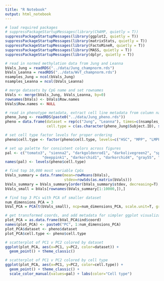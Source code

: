 ```yaml
---
title: "R Notebook"
output: html_notebook
---
```


```r
# load required packages
# suppressPackageStartupMessages(library(ChAMP, quietly = T))
suppressPackageStartupMessages(library(ggplot2, quietly = T))
suppressPackageStartupMessages(library(matrixStats, quietly = T))
suppressPackageStartupMessages(library(FactoMineR, quietly = T))
suppressPackageStartupMessages(library(MASS, quietly = T))
suppressPackageStartupMessages(library(dplyr, quietly = T))

# read in normed methylation data from Jung and Leanna
bVals_Jung = readRDS("../data/Jung_champnorm.rds")
bVals_Leanna = readRDS("../data/WvT_champnorm.rds")
nsamples_Jung = ncol(bVals_Jung)
nsamples_Leanna = ncol(bVals_Leanna)

# merge datasets by CpG name and set rownames
bVals <- merge(bVals_Jung, bVals_Leanna, by=0)
rownames(bVals) <- bVals$Row.names
bVals$Row.names <- NULL

# read in phenotype metadata, extract cell line metadata from column names
pheno_Jung <- readRDS(paste0("../data/Jung_pheno.rds"))
pheno = data.frame(dataset = rep(c("Jung", "Leanna"), times=c(nsamples_Jung, nsamples_Leanna)),
                   cell.type = c(as.character(pheno_Jung$Subject.ID), sapply(strsplit(names(bVals)[(nsamples_Jung+1):ncol(bVals)], "[.-]"), "[", 1)))

# set cell type factor levels for proper ordering
pheno$cell.type <- factor(pheno$cell.type, levels=c("HSC", "MPP", "LMPP", "CMP", "GMP", "MEP", "CD34-", "CD34+38+", "CD34+38-", "KG1", "KG1T", "Thp1S", "Thp1T"))

# set up palette for consistent colors across figures
pal <- c("tomato3", "sienna2", "darkgoldenrod1", "darkolivegreen2", "springgreen3", "mediumseagreen", 
                 "deeppink1", "darkorchid1", "darkorchid4", "gray55", "firebrick3", "deepskyblue1", "deepskyblue3")
names(pal) <- levels(pheno$cell.type)

```


```r
# find top 10,000 most variable CpGs
bVals_summary = data.frame(mean=rowMeans(bVals), 
                           stdev=rowSds(as.matrix(bVals)))
bVals_summary = bVals_summary[order(bVals_summary$stdev, decreasing=T),]
bVals_small = bVals[rownames(bVals_summary[1:10000,]),]

# find top 3 PCs with PCA of smaller dataset
num_dimensions_PCA = 3
bVal_PCA = PCA(t(bVals_small), ncp=num_dimensions_PCA, scale.unit=T, graph=F)

# get transformed coords, and add metadata for simpler ggplot visualization
plot_PCA = as.data.frame(bVal_PCA$ind$coord)
names(plot_PCA) <- paste0("PC", 1:num_dimensions_PCA)
plot_PCA$dataset <- pheno$dataset
plot_PCA$cell.type <- pheno$cell.type

# scatterplot of PC1 v PC2 colored by dataset
ggplot(plot_PCA, aes(x=PC1, y=PC2, color=dataset)) +
  geom_point() + theme_classic()

# scatterplot of PC1 v PC2 colored by cell type
ggplot(plot_PCA, aes(x=PC1, y=PC2, color=cell.type)) +
  geom_point() + theme_classic() +
  scale_color_manual(values=pal) + labs(color="Cell type")

```



```r


```

